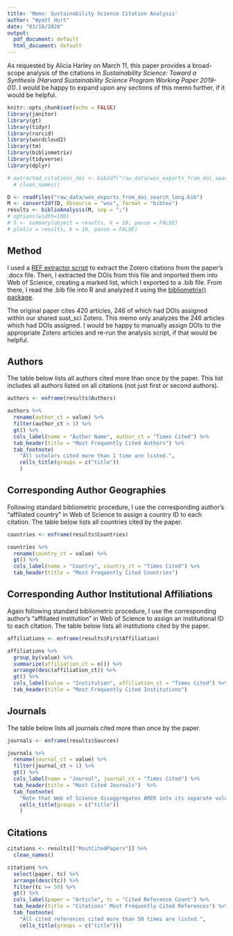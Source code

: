 ```yaml
---
title: 'Memo: Sustainability Science Citation Analysis'
author: "Wyatt Hurt"
date: "03/16/2020"
output:
  pdf_document: default
  html_document: default
---
```


As requested by Alicia Harley on March 11, this paper provides a broad-scope analysis of the citations in *Sustainability Science: Toward a Synthesis (Harvard Sustainability Science Program Working Paper 2019-01)*. I would be happy to expand upon any sections of this memo further, if it would be helpful. 
```r
knitr::opts_chunk$set(echo = FALSE)
library(janitor)
library(gt)
library(tidyr)
library(rorcid)
library(wordcloud2)
library(tm)
library(bibliometrix)
library(tidyverse)
library(dplyr)
```

```r
# extracted_citations_doi <- bib2df("raw_data/wos_exports_from_doi_search_long.bib") %>%
  # clean_names()

D <- readFiles("raw_data/wos_exports_from_doi_search_long.bib")
M <- convert2df(D, dbsource = "wos", format = "bibtex")
results <- biblioAnalysis(M, sep = ";")
# options(width=100)
# S <- summary(object = results, k = 10, pause = FALSE)
# plot(x = results, k = 10, pause = FALSE)
```

## Method
I used a [REF extractor script](https://rintze.zelle.me/ref-extractor/) to extract the Zotero citations from the paper's .docx file. Then, I extracted the DOIs from this file and imported them into Web of Science, creating a marked list, which I exported to a .bib file. From there, I read the .bib file into R and analyzed it using the [bibliometrix() package](https://www.bibliometrix.org/). 

The original paper cites 420 articles, 246 of which had DOIs assigned within our shared sust_sci Zotero. This memo only analyzes the 246 articles which had DOIs assigned. I would be happy to manually assign DOIs to the appropriate Zotero articles and re-run the analysis script, if that would be helpful. 

## Authors
The table below lists all authors cited more than once by the paper. This list includes all authors listed on all citations (not just first or second authors).
```r
authors <- enframe(results$Authors)

authors %>%
  rename(author_ct = value) %>%
  filter(author_ct > 1) %>%
  gt() %>%
  cols_label(name = "Author Name", author_ct = "Times Cited") %>%
  tab_header(title = "Most Frequently Cited Authors") %>%
  tab_footnote(
    "All scholars cited more than 1 time are listed.", 
    cells_title(groups = c("title"))
    )
```

## Corresponding Author Geographies
Following standard bibliometric procedure, I use the corresponding author's "affiliated country" in Web of Science to assign a country ID to each citation. The table below lists all countries cited by the paper.
```r

countries <- enframe(results$Countries)

countries %>%
  rename(country_ct = value) %>%
  gt() %>%
  cols_label(name = "Country", country_ct = "Times Cited") %>%
  tab_header(title = "Most Frequently Cited Countries")
```

## Corresponding Author Institutional Affiliations
Again following standard bibliometric procedure, I use the corresponding author's "affiliated institution" in Web of Science to assign an institutional ID to each citation. The table below lists all institutions cited by the paper. 
```r

affiliations <- enframe(results$FirstAffiliation)

affiliations %>%
  group_by(value) %>%
  summarize(affiliation_ct = n()) %>%
  arrange(desc(affiliation_ct)) %>%
  gt() %>%
  cols_label(value = "Institution", affiliation_ct = "Times Cited") %>%
  tab_header(title = "Most Frequently Cited Institutions")
```


## Journals
The table below lists all journals cited more than once by the paper.
```r

journals <- enframe(results$Sources)

journals %>%
  rename(journal_ct = value) %>%
  filter(journal_ct > 1) %>%
  gt() %>%
  cols_label(name = "Journal", journal_ct = "Times Cited") %>%
  tab_header(title = "Most Cited Journals")  %>%
  tab_footnote(
    "Note that Web of Science disaggregates ARER into its separate volumes. This can be corrected with a modification to the R script in future analyses.", 
    cells_title(groups = c("title"))
    )
```

## Citations
```r

citations <- results[["MostCitedPapers"]] %>%
  clean_names()

citations %>%
  select(paper, tc) %>%
  arrange(desc(tc)) %>%
  filter(tc >= 50) %>%
  gt() %>%
  cols_label(paper = "Article", tc = "Cited Reference Count") %>%
  tab_header(title = "Citations' Most Frequently Cited References") %>%
  tab_footnote(
    "All cited references cited more than 50 times are listed.", 
    cells_title(groups = c("title")))
```
